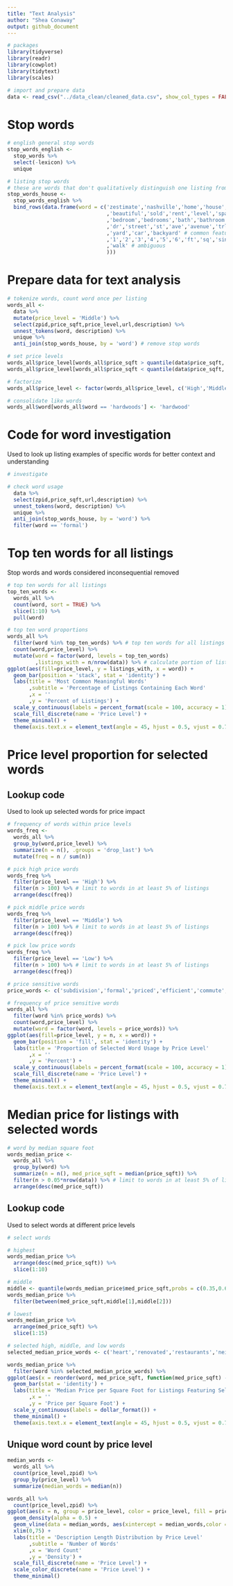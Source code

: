 ```yaml
---
title: "Text Analysis"
author: "Shea Conaway"
output: github_document
---
```


```r
# packages
library(tidyverse)
library(readr)
library(cowplot)
library(tidytext)
library(scales)
```


```r
# import and prepare data
data <- read_csv("../data_clean/cleaned_data.csv", show_col_types = FALSE)
```

# Stop words

```r
# english general stop words
stop_words_english <- 
  stop_words %>%
  select(-lexicon) %>%
  unique

# listing stop words
# these are words that don't qualitatively distinguish one listing from another
stop_words_house <- 
  stop_words_english %>%
  bind_rows(data.frame(word = c('zestimate','nashville','home','house','built','master','living','tn','mo'
                                ,'beautiful','sold','rent','level','space','spacious',''# general listing words
                                ,'bedroom','bedrooms','bath','bathroom','bathrooms','family','kitchen','garage','suite' # types and counts of rooms
                                ,'dr','street','st','ave','avenue','trl','drive' # locators
                                ,'yard','car','backyard' # common features
                                ,'1','2','3','4','5','6','ft','sq','single','2018','2019','2.5','1.5' # counts and measurements
                                ,'walk' # ambiguous
                                )))
```

# Prepare data for text analysis

```r
# tokenize words, count word once per listing
words_all <-
  data %>% 
  mutate(price_level = 'Middle') %>%
  select(zpid,price_sqft,price_level,url,description) %>% 
  unnest_tokens(word, description) %>% 
  unique %>%
  anti_join(stop_words_house, by = 'word') # remove stop words

# set price levels
words_all$price_level[words_all$price_sqft > quantile(data$price_sqft, 0.666)] <- 'High'
words_all$price_level[words_all$price_sqft < quantile(data$price_sqft, 0.333)] <- 'Low'

# factorize
words_all$price_level <- factor(words_all$price_level, c('High','Middle','Low'))

# consolidate like words
words_all$word[words_all$word == 'hardwoods'] <- 'hardwood'
```

# Code for word investigation
Used to look up listing examples of specific words for better context and understanding

```r
# investigate

# check word usage
  data %>% 
  select(zpid,price_sqft,url,description) %>% 
  unnest_tokens(word, description) %>% 
  unique %>%
  anti_join(stop_words_house, by = 'word') %>%
  filter(word == 'formal')

```

# Top ten words for all listings
Stop words and words considered inconsequential removed

```r
# top ten words for all listings
top_ten_words <- 
  words_all %>%
  count(word, sort = TRUE) %>%
  slice(1:10) %>%
  pull(word)

# top ten word proportions
words_all %>%
  filter(word %in% top_ten_words) %>% # top ten words for all listings
  count(word,price_level) %>%
  mutate(word = factor(word, levels = top_ten_words)
         ,listings_with = n/nrow(data)) %>% # calculate portion of listings
ggplot(aes(fill=price_level, y = listings_with, x = word)) +
  geom_bar(position = 'stack', stat = 'identity') +
  labs(title = 'Most Common Meaningful Words'
       ,subtitle = 'Percentage of Listings Containing Each Word'
       ,x = ''
       ,y = 'Percent of Listings') +
  scale_y_continuous(labels = percent_format(scale = 100, accuracy = 1), breaks = seq(0,0.3,0.05)) +
  scale_fill_discrete(name = 'Price Level') +
  theme_minimal() +
  theme(axis.text.x = element_text(angle = 45, hjust = 0.5, vjust = 0.75))
```

# Price level proportion for selected words

## Lookup code
Used to look up selected words for price impact

```r
# frequency of words within price levels
words_freq <-
  words_all %>%
  group_by(word,price_level) %>%
  summarize(n = n(), .groups = 'drop_last') %>%
  mutate(freq = n / sum(n))

# pick high price words
words_freq %>% 
  filter(price_level == 'High') %>% 
  filter(n > 100) %>% # limit to words in at least 5% of listings
  arrange(desc(freq))

# pick middle price words
words_freq %>% 
  filter(price_level == 'Middle') %>% 
  filter(n > 100) %>% # limit to words in at least 5% of listings
  arrange(desc(freq))

# pick low price words
words_freq %>% 
  filter(price_level == 'Low') %>% 
  filter(n > 100) %>% # limit to words in at least 5% of listings
  arrange(desc(freq)) 
```


```r
# price sensitive words
price_words <- c('subdivision','formal','priced','efficient','commute','starter','tiled','walkable','vanderbilt','rooftop')

# frequency of price sensitive words
words_all %>%
  filter(word %in% price_words) %>%
  count(word,price_level) %>%
  mutate(word = factor(word, levels = price_words)) %>%
ggplot(aes(fill=price_level, y = n, x = word)) +
  geom_bar(position = 'fill', stat = 'identity') +
  labs(title = 'Proportion of Selected Word Usage by Price Level'
       ,x = ''
       ,y = 'Percent') +
  scale_y_continuous(labels = percent_format(scale = 100, accuracy = 1)) +
  scale_fill_discrete(name = 'Price Level') +
  theme_minimal() +
  theme(axis.text.x = element_text(angle = 45, hjust = 0.5, vjust = 0.75))
```

# Median price for listings with selected words

```r
# word by median square foot
words_median_price <-
  words_all %>%
  group_by(word) %>%
  summarize(n = n(), med_price_sqft = median(price_sqft)) %>%
  filter(n > 0.05*nrow(data)) %>% # limit to words in at least 5% of listings
  arrange(desc(med_price_sqft))
```

## Lookup code
Used to select words at different price levels

```r
# select words

# highest
words_median_price %>%
  arrange(desc(med_price_sqft)) %>%
  slice(1:10)

# middle
middle <- quantile(words_median_price$med_price_sqft,probs = c(0.35,0.65))
words_median_price %>%
  filter(between(med_price_sqft,middle[1],middle[2]))

# lowest
words_median_price %>%
  arrange(med_price_sqft) %>%
  slice(1:15)
```

```r
# selected high, middle, and low words
selected_median_price_words <- c('heart','renovated','restaurants','neighborhood','hvac','roof','updated','carpet','paint','maintained')

words_median_price %>%
  filter(word %in% selected_median_price_words) %>%
ggplot(aes(x = reorder(word, med_price_sqft, function(med_price_sqft) -med_price_sqft), y = med_price_sqft)) +
  geom_bar(stat = 'identity') +
  labs(title = 'Median Price per Square Foot for Listings Featuring Selected Words'
       ,x = ''
       ,y = 'Price per Square Foot') +
  scale_y_continuous(labels = dollar_format()) +
  theme_minimal() +
  theme(axis.text.x = element_text(angle = 45, hjust = 0.5, vjust = 0.75))
```

## Unique word count by price level

```r
median_words <-
  words_all %>%
  count(price_level,zpid) %>%
  group_by(price_level) %>%
  summarize(median_words = median(n))

words_all %>%
  count(price_level,zpid) %>%
ggplot(aes(x = n, group = price_level, color = price_level, fill = price_level)) +
  geom_density(alpha = 0.5) +
  geom_vline(data = median_words, aes(xintercept = median_words,color = price_level), size= 1) +
  xlim(0,75) +
  labs(title = 'Description Length Distribution by Price Level'
       ,subtitle = 'Number of Words'
       ,x = 'Word Count'
       ,y = 'Density') +
  scale_fill_discrete(name = 'Price Level') +
  scale_color_discrete(name = 'Price Level') +
  theme_minimal()
  
```

